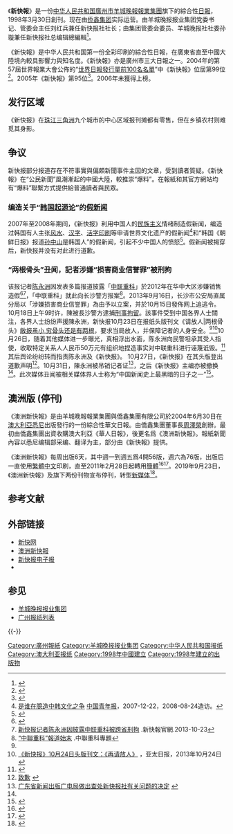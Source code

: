 {{Infobox Newspaper
| name                = 新快报
| logo                = 
| image               = [[File:新快报2018年头版.jpg|220px]]
| caption             = 2018年11月20日《新快报》头版 
| type                = [[日报|日报]]
| format              = [[小型报|小报]]
| owners              = [[羊城晚報報業集團|羊城晚報報業集團]] 主管主辦<br>[[侨鑫集团|侨鑫集团]] 实际运营
| publisher           = 廣東新快報社
| editor              = 
| chiefeditor         = 刘红兵（社长）<br>孙  璇（总编辑）
| assoceditor         = 
| staff               = 
| foundation          = 1998年3月30日
| ceased publication  = 
| political           = 
| language            = [[简体中文|简体中文]]
| price               = [[人民币|人民币]]1.5元
| headquarters        = {{PRC}}[[广东省|广东省]][[广州市|广州市]][[天河区|天河区]]黄埔大道315号羊城创意产业园1-08栋
| circulation         = 
| ISSN                = 
| CN                  = 44-0180
| website             = [http://epaper.xkb.com.cn/ 电子报]<br/>[https://www.xkb.com.cn/ 新快网]
}}

《'''新快報'''》是一份[[中华人民共和国|中华人民共和国]][[廣州市|廣州市]][[羊城晚報報業集團|羊城晚報報業集團]]旗下的綜合性[[日報|日報]]，1998年3月30日創刊。现在由[[侨鑫集团|侨鑫集团]]实际运营。由羊城晚报报业集团党委书记、管委会主任刘红兵兼任新快报社社长；由集团管委会委员、羊城晚报社社委孙璇兼任新快报社总编辑總編輯<ref name="bj">{{Cite web |url=http://news.xinhuanet.com/politics/2013-11/01/c_117973597.htm |title=《新快报》李宜航不再兼任社长总编辑 |access-date=2013-11-01 |archive-date=2013-11-19 |archive-url=https://web.archive.org/web/20131119184018/http://news.xinhuanet.com/politics/2013-11/01/c_117973597.htm |dead-url=no }}</ref>。

《新快報》是中华人民共和国第一份全彩印刷的綜合性日報，在廣東省直至中國大陸境內較具影響力與知名度。《新快報》亦是廣州市三大日報之一。2004年的第57屆世界報業大會公佈的“[[世界百大报纸列表|世界日報發行量前100名名單]]”中《新快報》位居第99位<ref>{{Cite web |url=http://www.people.com.cn/GB/14677/21966/2546253.html |title=“世界日报发行量前100名”中国20强 |access-date=2008-11-05 |archive-date=2020-04-03 |archive-url=https://web.archive.org/web/20200403002550/http://www.people.com.cn/GB/14677/21966/2546253.html |dead-url=no }}</ref>。2005年《新快報》第95位<ref>{{Cite web |url=http://news.sohu.com/20050601/n225778434.shtml |title=2005年世界日报发行量前100名排行榜 |access-date=2008-11-05 |archive-date=2020-09-02 |archive-url=https://web.archive.org/web/20200902235921/http://news.sohu.com/20050601/n225778434.shtml |dead-url=no }}</ref>。2006年未獲得上榜。

== 发行区域 ==
《新快报》在[[珠江三角洲|珠江三角洲]]九个城市的中心区域报刊摊都有零售，但在乡镇农村则难觅其身影。

== 争议 ==
新快报部分报道存在不符事實與偏頗新聞事件主因的文章，受到讀者質疑。《新快報》在“公民新聞”風潮漸起的中國大陸，較推崇“爆料”。在報紙和其官方網站均有“爆料”聯繫方式提供給普通讀者與民眾。

=== 编造关于“[[韩国起源论|韩国起源论]]”的[[假新闻|假新闻]] ===
2007年至2008年期间，《新快报》利用中国人的[[民族主义|民族主义]]情绪制造假新闻，编造过韩国有人主张[[风水|风水]]、[[汉字|汉字]]、[[活字印刷|活字印刷]]等申请世界文化遗产的假新闻<ref>[http://zqb.cyol.com/content/2007-12/22/content_2005911.htm 是谁在臆造中韩文化之争] {{Wayback|url=http://zqb.cyol.com/content/2007-12/22/content_2005911.htm |date=20210908035440 }}[[中国青年报|中国青年报]]，2007-12-22，2008-08-24造访。</ref>和“韩国《朝鲜日报》报道[[孙中山|孙中山]]是韩国人”的假新闻，引起不少中国人的愤怒<ref>{{Cite web |date=2008-08-05 |title="孙中山是韩国人"系假新闻 中韩民众心态应反思 |url=https://www.chinanews.com.cn/gj/gjxqdb/news/2008/08-05/1335882.shtml |website= |publisher=国际先驱导报 |archive-url=https://web.archive.org/web/20101110190454/https://www.chinanews.com.cn/gj/gjxqdb/news/2008/08-05/1335882.shtml |archive-date=[[互联网档案馆|互联网档案馆]] |access-date= |via=[[中新网|中新网]]}}</ref>。假新闻被揭穿后，新快报并没有对此进行道歉。

=== “两根骨头”丑闻，記者涉嫌“损害商业信誉罪”被刑拘 ===
{{Main|《新快報》記者陳永洲被刑拘事件}}
{{See also|《新快报》“两根骨头”头版声明}}
{{See also|中联重科股份有限公司#涉及事件}}

该报记者[[陈永洲|陈永洲]]因发表多篇报道披露「[[中联重科股份有限公司|中联重科]]」於2012年在华中大区涉嫌销售造假<ref>{{cite news |url=http://www.apdnews.com/news/39952.html |title=新快报记者被拘 曾报导中联重工负面消息 |publisher=[[亚太日报|亚太日报]] |date=2013-10-11 |deadurl=yes |archiveurl=https://web.archive.org/web/20131028032914/http://www.apdnews.com/news/39952.html |archivedate=2013-10-28 }}</ref><ref name="#1">[http://news.xkb.com.cn/zhongguo/2013/1023/289065.html 新快报记者陈永洲因披露中联重科被跨省刑拘] {{webarchive|url=https://web.archive.org/web/20131025221445/http://news.xkb.com.cn/zhongguo/2013/1023/289065.html |date=2013-10-25 }}.新快報官網.2013-10-23</ref>，「中联重科」就此向长沙警方报案<ref>[http://news.xkb.com.cn/special/zlzk.html “中聯重科”報道始末] {{webarchive|url=https://web.archive.org/web/20131026103057/http://news.xkb.com.cn/special/zlzk.html |date=2013-10-26 }}.中聯重科專題</ref>。2013年9月16日，长沙市公安局直属分局以「涉嫌损害商业信誉罪」為由予以立案，并於10月15日發佈网上追逃令。10月18日上午9时许，陳被長沙警方逮捕[[刑事拘留|刑事拘留]]。該事件受到中国各界人士關注，各界人士纷纷声援陳永洲，新快报10月23日在报纸头版刊文《请放人|两根骨头》[https://web.archive.org/web/20150208135413/http://qiwen.lu/22151.html 敝报虽小 穷骨头还是有两根]，要求当局放人，并保障记者的人身安全。<ref name="#1"/><ref>[http://www.apdnews.com/news/40224.html 《新快报》10月24日头版刊文：《再请放人》] {{webarchive|url=https://web.archive.org/web/20131027112902/http://www.apdnews.com/news/40224.html |date=2013-10-27 }}，亚太日报，2013年10月24日</ref>10月26日，随着其他媒体进一步曝光，真相浮出水面，陈永洲向民警坦承其受人指使，收取特定关系人人民币50万元有组织地捏造事实对中联重科进行诬蔑诋毁。<ref>{{cite news |title=新快报记者陈永洲涉嫌损害商业信誉罪被刑事拘留 |url=http://news.xinhuanet.com/legal/2013-10/26/c_117879353.htm |publisher=[[新華網|新華網]] |date=2013-10-26 |accessdate=2013-10-26 |archive-date=2016-12-12 |archive-url=https://web.archive.org/web/20161212113929/http://news.xinhuanet.com/legal/2013-10/26/c_117879353.htm |dead-url=no }}</ref>其后舆论纷纷转而指责陈永洲及《新快报》。<!-- [https://web.archive.org/web/20150208145044/http://bbs.tianya.cn/post-worldlook-914018-1.shtml 新快报的两根骨头] -->10月27日，《新快报》在其头版登出道歉声明<ref>[http://epaper.xkb.com.cn/view.php?id=892484 致歉] {{webarchive|url=https://web.archive.org/web/20131030032329/http://epaper.xkb.com.cn/view.php?id=892484 |date=2013-10-30 }}</ref>。10月31日，陳永洲被吊销记者证<ref>[http://epaper.xkb.com.cn/view.php?id=893655 广东省新闻出版广电局做出查处新快报社有关问题的决定 ] {{webarchive|url=https://web.archive.org/web/20131103035108/http://epaper.xkb.com.cn/view.php?id=893655 |date=2013-11-03 }}</ref>，之后《新快报》主编亦被撤换<ref name="bj" />。此次媒体丑闻被相关媒体界人士称为“中国新闻史上最黑暗的日子之一”<ref>{{cite news|author=唐绪回|url=https://www.guancha.cn/TangXuHui/2013_10_26_181193.shtml|title=记者收受50万元震惊之余|date=2013-10-26|publisher=[[观察者网|观察者网]]|access-date=2019-06-08|archive-date=2020-09-03|archive-url=https://web.archive.org/web/20200903000017/https://www.guancha.cn/TangXuHui/2013_10_26_181193.shtml|dead-url=no}}</ref>。

== 澳洲版 (停刊)==
《澳洲新快報》是由羊城晚報報業集團與僑鑫集團有限公司於2004年6月30日在[[澳大利亞|澳大利亞]][[悉尼|悉尼]]出版發行的一份綜合性華文日報。由僑鑫集團董事長[[周澤榮|周澤榮]]創辦。最初由僑鑫集團出資收購澳大利亞《華人日報》，後更名爲《澳洲新快報》。報紙新聞內容以悉尼编辑部采编、翻译为主，部分由《新快報》提供。

《澳洲新快報》每周出版6天，其中週一到週五爲4開56版，週六為76版，出版后一直使用[[繁體中文|繁體中文]]印刷，直至2011年2月28日起轉用[[簡體中文|簡體]]<ref>{{cite web |title=本报赞助新年庆典回馈读者 |publisher=澳洲新快网 |date=2011-01-30 |accessdate=2011-02-11 |url=http://www.xkb.com.au/html/news/shehui/2011/0130/51584.html |archive-url=https://web.archive.org/web/20110204232152/http://www.xkb.com.au/html/news/shehui/2011/0130/51584.html |archive-date=2011-02-04 |dead-url=yes }}</ref><ref>{{cite web |title=2011年2月28日澳洲新快報部分版面 |publisher=澳洲新快网 |date=2011-02-27 |accessdate=2011-02-28 |url=http://www.xkb.com.au/html/shouyenarongguanli/dianzikanwu/xinkuaibao/2011/0227/53144.html |archive-url=https://web.archive.org/web/20110306085059/http://xkb.com.au/html/shouyenarongguanli/dianzikanwu/xinkuaibao/2011/0227/53144.html |archive-date=2011年3月6日 |dead-url=yes }}</ref>。2019年9月23日，《澳洲新快報》及旗下两份刊物宣布停刊，转型[[新媒体|新媒体]]<ref>{{cite web |title=2019年9月20日澳洲新快報部分版面 |publisher=澳洲新快网 |url=https://xkb.com.au/html/shouyenarongguanli/dianzikanwu/xinkuaibao/2019/0919/246351.html |access-date=2019年11月29日 |archive-date=2020年9月3日 |archive-url=https://web.archive.org/web/20200903000029/https://xkb.com.au/html/shouyenarongguanli/dianzikanwu/xinkuaibao/2019/0919/246351.html |dead-url=no }}</ref>。

== 参考文献 ==
{{Reflist|2}}

== 外部链接 ==
* [http://www.xkb.com.cn 新快网] {{Wayback|url=http://www.xkb.com.cn/ |date=20210326074934 }}
* [http://www.xkb.com.au 澳洲新快報] {{Wayback|url=http://www.xkb.com.au/ |date=20210305110020 }}
* [http://epaper.xkb.com.cn/ 新快报电子报] {{Wayback|url=http://epaper.xkb.com.cn/ |date=20131029185004 }}
* {{Sinaweibo|id=gdxkb}}

== 参见 ==
* [[羊城晚报报业集团|羊城晚报报业集团]]
* [[广州报纸列表|广州报纸列表]]

{{-}}
{{广州报刊业}}

[[Category:廣州報紙|Category:廣州報紙]]
[[Category:羊城晚报报业集团|Category:羊城晚报报业集团]]
[[Category:中华人民共和国报纸|Category:中华人民共和国报纸]]
[[Category:澳大利亚报纸|Category:澳大利亚报纸]]
[[Category:1998年中國建立|Category:1998年中國建立]]
[[Category:1998年建立的出版物|Category:1998年建立的出版物]]